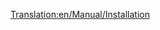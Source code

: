 [[Translation:en/Manual/Installation]]
{{en/Translation|origin= en/Instalation
|from  = en
|to    = pl
|Percentage =0
}}